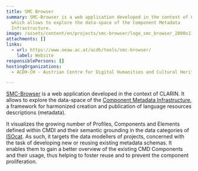 ```yaml
---
title: SMC Browser
summary: SMC-Browser is a web application developed in the context of CLARIN,
  which allows to explore the data-space of the Component Metadata
  Infrastructure.
image: /assets/content/en/projects/smc-browser/logo_smc_browser_2000x1143px.png
attachments: []
links:
  - url: https://www.oeaw.ac.at/acdh/tools/smc-browser/
    label: Website
responsiblePersons: []
hostingOrganizations:
  - ACDH-CH - Austrian Centre for Digital Humanities and Cultural Heritage

---
```

[SMC-Browser](https://www.oeaw.ac.at/acdh/tools/smc-browser/) is a web application developed in the context of CLARIN. It allows to explore the data-space of the [Component Metadata Infrastructure](http://clarin.eu/cmdi), a framework for harmonized creation and publication of language resources descriptions (metadata).

It visualizes the growing number of Profiles, Components and Elements defined within CMDI and their semantic grounding in the data categories of [ISOcat](http://www.isocat.org/). As such, it targets the data modellers of projects, concerned with the task of developing new or reusing existing metadata schemas. It enables them to gain a better overview of the existing CMD Components and their usage, thus helping to foster reuse and to prevent the component proliferation.